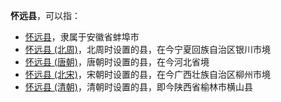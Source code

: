 '''怀远县'''，可以指：
*[[怀远县|怀远县]]，隶属于安徽省蚌埠市
*[[怀远县_(北周)|怀远县 (北周)]]，北周时设置的县，在今宁夏回族自治区银川市境
*[[怀远县_(唐朝)|怀远县 (唐朝)]]，唐朝时设置的县，在今河北省境
*[[怀远县_(北宋)|怀远县 (北宋)]]，宋朝时设置的县，在今广西壮族自治区柳州市境
*[[怀远县_(清朝)|怀远县 (清朝)]]，清朝时设置的县，即今陕西省榆林市横山县

{{Disambig|H|Cat=三字中国县名消歧义}}